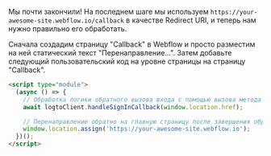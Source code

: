 Мы почти закончили! На последнем шаге мы используем `https://your-awesome-site.webflow.io/callback` в качестве Redirect URI, и теперь нам нужно правильно его обработать.

Сначала создадим страницу "Callback" в Webflow и просто разместим на ней статический текст "Перенаправление...". Затем добавьте следующий пользовательский код на уровне страницы на страницу "Callback".

```html
<script type="module">
  (async () => {
    // Обработка логики обратного вызова входа с помощью вызова метода SDK
    await logtoClient.handleSignInCallback(window.location.href);

    // Перенаправление обратно на главную страницу после завершения обработки
    window.location.assign('https://your-awesome-site.webflow.io');
  })();
</script>
```
